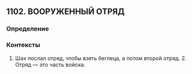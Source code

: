 ## 1102. ВООРУЖЕННЫЙ ОТРЯД
### Определение


### Контексты
1. Шах послал отряд, чтобы взять беглеца, а потом второй отряд. 2. Отряд — это часть войска.

